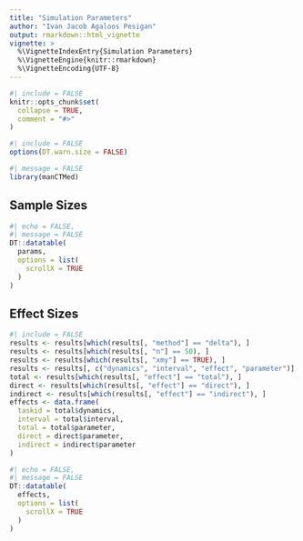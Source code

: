 ```yaml
---
title: "Simulation Parameters"
author: "Ivan Jacob Agaloos Pesigan"
output: rmarkdown::html_vignette
vignette: >
  %\VignetteIndexEntry{Simulation Parameters}
  %\VignetteEngine{knitr::rmarkdown}
  %\VignetteEncoding{UTF-8}
---
```


```r
#| include = FALSE
knitr::opts_chunk$set(
  collapse = TRUE,
  comment = "#>"
)
```

```r
#| include = FALSE
options(DT.warn.size = FALSE)
```

```r
#| message = FALSE
library(manCTMed)
```

## Sample Sizes

```r
#| echo = FALSE,
#| message = FALSE
DT::datatable(
  params,
  options = list(
    scrollX = TRUE
  )
)
```

## Effect Sizes

```r
#| include = FALSE
results <- results[which(results[, "method"] == "delta"), ]
results <- results[which(results[, "n"] == 50), ]
results <- results[which(results[, "xmy"] == TRUE), ]
results <- results[, c("dynamics", "interval", "effect", "parameter")]
total <- results[which(results[, "effect"] == "total"), ]
direct <- results[which(results[, "effect"] == "direct"), ]
indirect <- results[which(results[, "effect"] == "indirect"), ]
effects <- data.frame(
  taskid = total$dynamics,
  interval = total$interval,
  total = total$parameter,
  direct = direct$parameter,
  indirect = indirect$parameter
)
```

```r
#| echo = FALSE,
#| message = FALSE
DT::datatable(
  effects,
  options = list(
    scrollX = TRUE
  )
)
```
